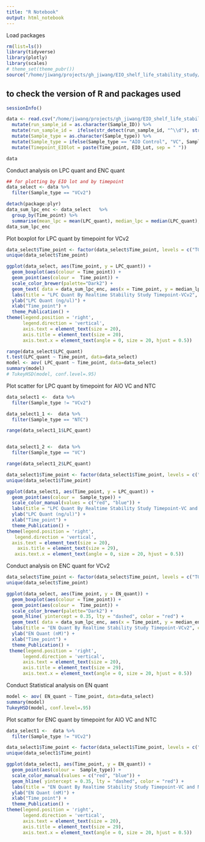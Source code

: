 ```yaml
---
title: "R Notebook"
output: html_notebook
---
```


Load packages
```r
rm(list=ls())
library(tidyverse)
library(plotly)
library(scales)
# theme_set(theme_pubr())
source("/home/jiwang/projects/gh_jiwang/EIO_shelf_life_stability_study/tools/functions.r")
```

## to check the version of R and packages used
```r
sessionInfo()
```


```r
data <- read.csv("/home/jiwang/projects/gh_jiwang/EIO_shelf_life_stability_study/realtime_shelf_life/EIO_realtime_stability_sample_information.csv") %>% 
  mutate(run_sample_id = as.character(Sample_ID)) %>%
  mutate(run_sample_id =  ifelse(str_detect(run_sample_id, "^\\d"), str_pad(run_sample_id, 9, pad = "0"), run_sample_id)) %>% 
  mutate(Sample_type = as.character(Sample_type)) %>% 
  mutate(Sample_type = ifelse(Sample_type == "AIO Control", "VC", Sample_type)) %>% 
  mutate(Timepoint_EIOlot = paste(Time_point, EIO_Lot, sep = " "))

data
```
Conduct analysis on LPC quant and ENC quant
```r
## for plotting by EIO lot and by timepoint
data_select <- data %>% 
  filter(Sample_type == "VCv2")

detach(package:plyr)
data_sum_lpc_enc <- data_select   %>% 
  group_by(Time_point) %>% 
  summarise(mean_lpc = mean(LPC_quant), median_lpc = median(LPC_quant), mean_enc = mean(EN_quant), median_enc = median(EN_quant), count_samples= length(run_sample_id))
data_sum_lpc_enc
```

Plot boxplot for LPC quant by timepoint for VCv2
```r
data_select$Time_point <- factor(data_select$Time_point, levels = c("T00", "T04"))
unique(data_select$Time_point)

ggplot(data_select, aes(Time_point, y = LPC_quant)) +
  geom_boxplot(aes(colour = Time_point)) +
  geom_point(aes(colour =  Time_point)) +
  scale_color_brewer(palette="Dark2") +
  geom_text( data = data_sum_lpc_enc, aes(x = Time_point, y = median_lpc, label =  paste0("Mean:", round(mean_lpc ,2),"\n" , "Median:",  round(median_lpc,2),  "\nN: ", count_samples, sep = "")), color = "black",  size = 7) +
  labs(title = "LPC Quant By Realtime Stability Study Timepoint-VCv2", colour  = "Time_point") +
  ylab("LPC Quant (ng/ul)") +
  xlab("Time_point") +
  theme_Publication() +
theme(legend.position = 'right',
      legend.direction = 'vertical',
      axis.text = element_text(size = 20),
      axis.title = element_text(size = 20),
      axis.text.x = element_text(angle = 0, size = 20, hjust = 0.5))
```

```r
range(data_select$LPC_quant)
t.test(LPC_quant ~ Time_point, data=data_select)
model <- aov( LPC_quant ~ Time_point, data=data_select)
summary(model)
# TukeyHSD(model, conf.level=.95)
```

Plot scatter for LPC quant by timepoint for AIO VC and NTC 
```r
data_select1 <-  data %>% 
  filter(Sample_type != "VCv2")

data_select1_1 <-  data %>% 
  filter(Sample_type == "NTC")

range(data_select1_1$LPC_quant)


data_select1_2 <-  data %>% 
  filter(Sample_type == "VC")

range(data_select1_2$LPC_quant)

data_select1$Time_point <- factor(data_select1$Time_point, levels = c("T00", "T04"))
unique(data_select1$Time_point)

ggplot(data_select1, aes(Time_point, y = LPC_quant)) +
  geom_point(aes(colour =  Sample_type)) +
  scale_color_manual(values = c("red", "blue")) +
  labs(title = "LPC Quant By Realtime Stability Study Timepoint-VC and NTC", colour  = "Sample Type") +
  ylab("LPC Quant (ng/ul)") +
  xlab("Time_point") +
  theme_Publication() +
theme(legend.position = 'right',
   legend.direction = 'vertical',
  axis.text = element_text(size = 20),
    axis.title = element_text(size = 29),
   axis.text.x = element_text(angle = 0, size = 20, hjust = 0.5))
```


Conduct analysis on ENC quant for VCv2
```r
data_select$Time_point <- factor(data_select$Time_point, levels = c("T00", "T04"))
unique(data_select$Time_point)

ggplot(data_select, aes(Time_point, y = EN_quant)) +
  geom_boxplot(aes(colour = Time_point)) +
  geom_point(aes(colour =  Time_point)) +
  scale_color_brewer(palette="Dark2") +
  geom_hline( yintercept = 0.35, lty = "dashed", color = "red") +
  geom_text( data = data_sum_lpc_enc, aes(x = Time_point, y = median_enc, label =  paste0("Mean:", round(mean_enc ,2),"\n" , "Median:",  round(median_enc,2),  "\nN: ", count_samples, sep = "")), color = "black",  size = 7) +
  labs(title = "EN Quant By Realtime Stability Study Timepoint-VCv2", colour  = "Time_point") +
  ylab("EN Quant (nM)") +
  xlab("Time_point") +
  theme_Publication() +
 theme(legend.position = 'right',
      legend.direction = 'vertical',
      axis.text = element_text(size = 20),
      axis.title = element_text(size = 29),
      axis.text.x = element_text(angle = 0, size = 20, hjust = 0.5))

```


Conduct Statistical analysis on EN quant
```r
model <- aov( EN_quant ~ Time_point, data=data_select)
summary(model)
TukeyHSD(model, conf.level=.95)
```

Plot scattor for ENC quant by timepoint for AIO VC and NTC 
```r

data_select1 <-  data %>% 
  filter(Sample_type != "VCv2")

data_select1$Time_point <- factor(data_select1$Time_point, levels = c("T00", "T04"))
unique(data_select1$Time_point)

ggplot(data_select1, aes(Time_point, y = EN_quant)) +
  geom_point(aes(colour =  Sample_type)) +
  scale_color_manual(values = c("red", "blue")) +
  geom_hline( yintercept = 0.35, lty = "dashed", color = "red") +
  labs(title = "EN Quant By Realtime Stability Study Timepoint-VC and NTC", colour  = "Sample Type") +
  ylab("EN Quant (nM)") +
  xlab("Time_point") +
  theme_Publication() +
theme(legend.position = 'right',
      legend.direction = 'vertical',
      axis.text = element_text(size = 20),
      axis.title = element_text(size = 29),
      axis.text.x = element_text(angle = 0, size = 20, hjust = 0.5))
```






